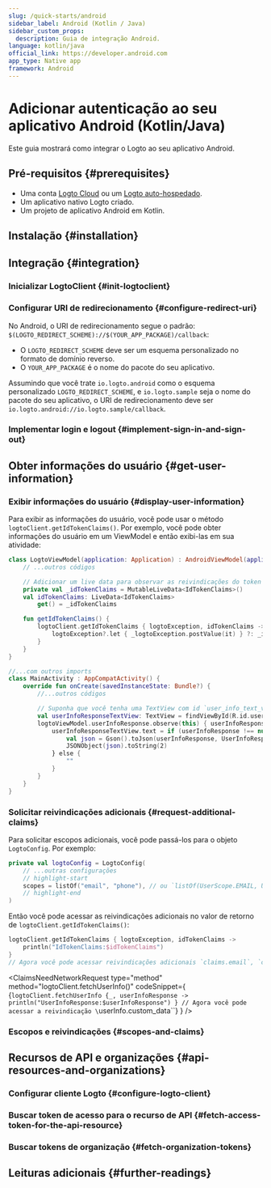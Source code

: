 ```yaml
---
slug: /quick-starts/android
sidebar_label: Android (Kotlin / Java)
sidebar_custom_props:
  description: Guia de integração Android.
language: kotlin/java
official_link: https://developer.android.com
app_type: Native app
framework: Android
---
```





# Adicionar autenticação ao seu aplicativo Android (Kotlin/Java)

Este guia mostrará como integrar o Logto ao seu aplicativo Android.

<AndroidGuideTip />

## Pré-requisitos \{#prerequisites}

- Uma conta [Logto Cloud](https://cloud.logto.io) ou um [Logto auto-hospedado](/introduction/set-up-logto-oss).
- Um aplicativo nativo Logto criado.
- Um projeto de aplicativo Android em Kotlin.

## Instalação \{#installation}

<Installation />

## Integração \{#integration}

### Inicializar LogtoClient \{#init-logtoclient}

<InitLogtoClient />

### Configurar URI de redirecionamento \{#configure-redirect-uri}

<SignInFlowSummary />

<ConfigureRedirectUri
  figureSrc={redirectUriFigure}
  redirectUri="io.logto.android://io.logto.sample/callback"
/>

No Android, o URI de redirecionamento segue o padrão: `$(LOGTO_REDIRECT_SCHEME)://$(YOUR_APP_PACKAGE)/callback`:

- O `LOGTO_REDIRECT_SCHEME` deve ser um esquema personalizado no formato de domínio reverso.
- O `YOUR_APP_PACKAGE` é o nome do pacote do seu aplicativo.

Assumindo que você trate `io.logto.android` como o esquema personalizado `LOGTO_REDIRECT_SCHEME`, e `io.logto.sample` seja o nome do pacote do seu aplicativo, o URI de redirecionamento deve ser `io.logto.android://io.logto.sample/callback`.

### Implementar login e logout \{#implement-sign-in-and-sign-out}

<ImplementSignInAndSignOut />

<Checkpoint />

## Obter informações do usuário \{#get-user-information}

### Exibir informações do usuário \{#display-user-information}

Para exibir as informações do usuário, você pode usar o método `logtoClient.getIdTokenClaims()`. Por exemplo, você pode obter informações do usuário em um ViewModel e então exibi-las em sua atividade:

```kotlin title="LogtoModelView.kt"
class LogtoViewModel(application: Application) : AndroidViewModel(application) {
    // ...outros códigos

    // Adicionar um live data para observar as reivindicações do token de ID
    private val _idTokenClaims = MutableLiveData<IdTokenClaims>()
    val idTokenClaims: LiveData<IdTokenClaims>
        get() = _idTokenClaims

    fun getIdTokenClaims() {
        logtoClient.getIdTokenClaims { logtoException, idTokenClaims ->
            logtoException?.let { _logtoException.postValue(it) } ?: _idTokenClaims.postValue(idTokenClaims)
        }
    }
}
```

```kotlin title="MainActivity.kt"
//...com outros imports
class MainActivity : AppCompatActivity() {
    override fun onCreate(savedInstanceState: Bundle?) {
        //...outros códigos

        // Suponha que você tenha uma TextView com id `user_info_text_view` em seu layout
        val userInfoResponseTextView: TextView = findViewById(R.id.user_info_text_view)
        logtoViewModel.userInfoResponse.observe(this) { userInfoResponse ->
            userInfoResponseTextView.text = if (userInfoResponse !== null) {
                val json = Gson().toJson(userInfoResponse, UserInfoResponse::class.java)
                JSONObject(json).toString(2)
            } else {
                ""
            }
        }
    }
}
```

### Solicitar reivindicações adicionais \{#request-additional-claims}

<FindUserInfoMissing method="logtoClient.getIdTokenClaims()" />

<ScopesAndClaimsIntroduction />

Para solicitar escopos adicionais, você pode passá-los para o objeto `LogtoConfig`. Por exemplo:

```kotlin title="LogtoViewModel.kt"
private val logtoConfig = LogtoConfig(
    // ...outras configurações
    // highlight-start
    scopes = listOf("email", "phone"), // ou `listOf(UserScope.EMAIL, UserScope.PHONE)`
    // highlight-end
)
```

Então você pode acessar as reivindicações adicionais no valor de retorno de `logtoClient.getIdTokenClaims()`:

```kotlin
logtoClient.getIdTokenClaims { logtoException, idTokenClaims ->
    println("IdTokenClaims:$idTokenClaims")
}
// Agora você pode acessar reivindicações adicionais `claims.email`, `claims.phone`, etc.
```

<ClaimsNeedNetworkRequest
  type="method"
  method="logtoClient.fetchUserInfo()"
  codeSnippet={
    <CodeBlock
      language="kotlin"
      title="LogtoViewModel.kt"
    >{`logtoClient.fetchUserInfo {_, userInfoResponse ->
    println("UserInfoResponse:$userInfoResponse")
}
// Agora você pode acessar a reivindicação \`userInfo.custom_data\``}</CodeBlock>
  }
/>

### Escopos e reivindicações \{#scopes-and-claims}

<ScopesAndClaims />

## Recursos de API e organizações \{#api-resources-and-organizations}

<ApiResourcesDescription />

### Configurar cliente Logto \{#configure-logto-client}

<ConfigApiResources />

### Buscar token de acesso para o recurso de API \{#fetch-access-token-for-the-api-resource}

<FetchAccessTokenForApiResources />

### Buscar tokens de organização \{#fetch-organization-tokens}

<FetchOrganizationTokenForUser />

## Leituras adicionais \{#further-readings}

<FurtherReadings />
